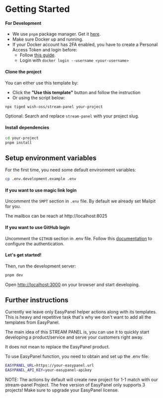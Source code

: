 # Getting Started

#### For Development

- We use `pnpm` package manager. Get it [here](https://pnpm.io/installation).
- Make sure Docker up and running.
- If your Docker account has 2FA enabled, you have to create a Personal Access Token and login before:
    - Follow [this guide](https://docs.docker.com/docker-hub/access-tokens/).
    - Login with `docker login --username <your-username>`

#### Clone the project

You can either use this template by:

- Click the **"Use this template"** button and follow the instruction
- Or using the script below:

```bash
npx tiged wish-oss/stream-panel your-project
```

Optional: Search and replace `stream-panel` with your project slug.

#### Install dependencies

```bash
cd your-project
pnpm install
```

## Setup environment variables

For the first time, you need some default environment variables:

```bash
cp .env.development.example .env
```

#### If you want to use magic link login

Uncomment the `SMPT` section in `.env` file. By default we already set Mailpit for you.

The mailbox can be reach at http://localhost:8025


#### If you want to use GitHub login

Uncomment the `GITHUB` section in .env file. Follow this [documentation](https://docs.github.com/en/apps/oauth-apps/building-oauth-apps/creating-an-oauth-app) to configure the authentication.

#### Let's get started!

Then, run the development server:

```bash
pnpm dev
```

Open [http://localhost:3000](http://localhost:3000) on your browser and start developing.

## Further instructions

Currently we leave only EasyPanel helper actions along with its templates. This is heavy and repetitive task that's why we don't want to add all the templates from EasyPanel.

The main idea of this STREAM PANEL is, you can use it to quickly start developing a product/service and serve your customers right away.

It does not mean to replace the EasyPanel product.

To use EasyPanel function, you need to obtain and set up the .env file:

```bash
EASYPANEL_URL=https://your-easypanel.url
EASYPANEL_API_KEY=your-easypanel-apikey
```

NOTE: The actions by default will create new project for 1-1 match with our stream-panel Project. The free version of EasyPanel only supports 3 projects!
Make sure to upgrade your EasyPanel license.
